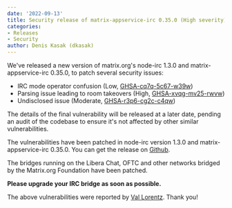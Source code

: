 ```yaml
---
date: '2022-09-13'
title: Security release of matrix-appservice-irc 0.35.0 (High severity)
categories:
- Releases
- Security
author: Denis Kasak (dkasak)
---
```


We've released a new version of matrix.org's node-irc 1.3.0 and
matrix-appservice-irc 0.35.0, to patch several security issues:

- IRC mode operator confusion (Low, [GHSA-cq7q-5c67-w39w](https://github.com/matrix-org/matrix-appservice-irc/security/advisories/GHSA-cq7q-5c67-w39w))
- Parsing issue leading to room takeovers (High, [GHSA-xvqg-mv25-rwvw](https://github.com/matrix-org/matrix-appservice-irc/security/advisories/GHSA-xvqg-mv25-rwvw))
- Undisclosed issue (Moderate, [GHSA-r3p6-cg2c-c4qw](https://github.com/matrix-org/matrix-appservice-irc/security/advisories/GHSA-r3p6-cg2c-c4qw))

The details of the final vulnerability will be released at a later date,
pending an audit of the codebase to ensure it's not affected by other similar
vulnerabilities.

The vulnerabilities have been patched in node-irc version 1.3.0 and
matrix-appservice-irc 0.35.0. You can get the release on
[Github](https://github.com/matrix-org/matrix-appservice-irc/releases).

The bridges running on the Libera Chat, OFTC and other networks bridged by the
Matrix.org Foundation have been patched.

**Please upgrade your IRC bridge as soon as possible.**

The above vulnerabilities were reported by [Val
Lorentz](https://valentin-lorentz.fr/). Thank you!
